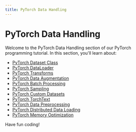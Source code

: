 ```yaml
---
title: PyTorch Data Handling
---
```


# PyTorch Data Handling

Welcome to the PyTorch Data Handling section of our PyTorch programming tutorial. In this section, you'll learn about:

- [PyTorch Dataset Class](./0-pytorch-dataset-class.mdx)
- [PyTorch DataLoader](./1-pytorch-dataloader.mdx)
- [PyTorch Transforms](./2-pytorch-transforms.mdx)
- [PyTorch Data Augmentation](./3-pytorch-data-augmentation.mdx)
- [PyTorch Batch Processing](./4-pytorch-batch-processing.mdx)
- [PyTorch Sampling](./5-pytorch-sampling.mdx)
- [PyTorch Custom Datasets](./6-pytorch-custom-datasets.mdx)
- [PyTorch TorchText](./7-pytorch-torchtext.mdx)
- [PyTorch Data Preprocessing](./8-pytorch-data-preprocessing.mdx)
- [PyTorch Distributed Data Loading](./9-pytorch-distributed-data-loading.mdx)
- [PyTorch Memory Optimization](./10-pytorch-memory-optimization.mdx)

Have fun coding!